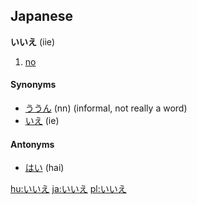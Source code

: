==Japanese==
<!-- interjection, particle, or both? -->
'''いいえ''' (iie)

# [[no]]

====Synonyms====
*[[ううん]] (nn) (informal, not really a word)
*[[いえ]] (ie)

====Antonyms====
*[[はい]] (hai)

[[hu:いいえ]]
[[ja:いいえ]]
[[pl:いいえ]]
